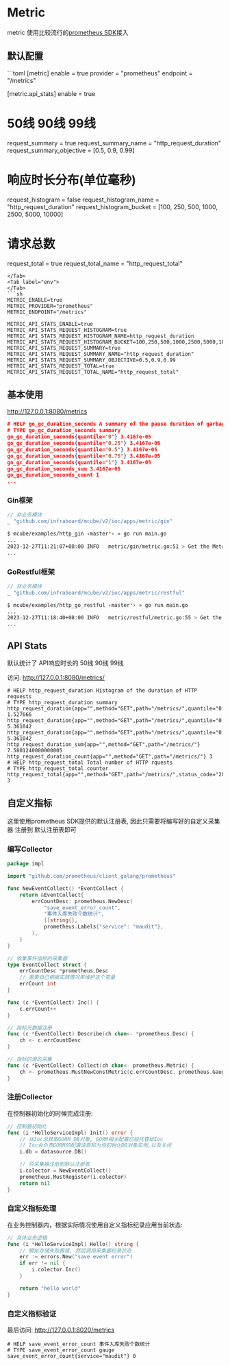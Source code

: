 
# Metric

metric 使用比较流行的[prometheus SDK](https://prometheus.io/docs/instrumenting/clientlibs/)接入

## 默认配置

<Tabs>
  <Tab label="toml">
```toml 
[metric]
  enable = true
  provider = "prometheus"
  endpoint = "/metrics"

[metric.api_stats]
enable = true

# 50线 90线 99线

request_summary = true
request_summary_name = "http_request_duration"
request_summary_objective = [0.5, 0.9, 0.99]

# 响应时长分布(单位毫秒)

request_histogram = false
request_histogram_name = "http_request_duration"
request_histogram_bucket = [100, 250, 500, 1000, 2500, 5000, 10000]

# 请求总数

request_total = true
request_total_name = "http_request_total"

````
</Tab>
<Tab label="env">
</Tab>
```sh
METRIC_ENABLE=true
METRIC_PROVIDER="prometheus"
METRIC_ENDPOINT="/metrics"

METRIC_API_STATS_ENABLE=true
METRIC_API_STATS_REQUEST_HISTOGRAM=true
METRIC_API_STATS_REQUEST_HISTOGRAM_NAME=http_request_duration
METRIC_API_STATS_REQUEST_HISTOGRAM_BUCKET=100,250,500,1000,2500,5000,10000
METRIC_API_STATS_REQUEST_SUMMARY=true
METRIC_API_STATS_REQUEST_SUMMARY_NAME="http_request_duration"
METRIC_API_STATS_REQUEST_SUMMARY_OBJECTIVE=0.5,0.9,0.99
METRIC_API_STATS_REQUEST_TOTAL=true
METRIC_API_STATS_REQUEST_TOTAL_NAME="http_request_total"
````

</Tabs>

## 基本使用

http://127.0.0.1:8080/metrics

```json
# HELP go_gc_duration_seconds A summary of the pause duration of garbage collection cycles.
# TYPE go_gc_duration_seconds summary
go_gc_duration_seconds{quantile="0"} 3.4167e-05
go_gc_duration_seconds{quantile="0.25"} 3.4167e-05
go_gc_duration_seconds{quantile="0.5"} 3.4167e-05
go_gc_duration_seconds{quantile="0.75"} 3.4167e-05
go_gc_duration_seconds{quantile="1"} 3.4167e-05
go_gc_duration_seconds_sum 3.4167e-05
go_gc_duration_seconds_count 1
...
```

### Gin框架

```go
// 非业务模块
_ "github.com/infraboard/mcube/v2/ioc/apps/metric/gin"
```

```sh
$ mcube/examples/http_gin ‹master*› » go run main.go
...
2023-12-27T11:21:07+08:00 INFO   metric/gin/metric.go:51 > Get the Metric using http://127.0.0.1:8080/metrics component:METRIC
...
```

### GoRestful框架

```go
// 非业务模块
_ "github.com/infraboard/mcube/v2/ioc/apps/metric/restful"
```

```sh
$ mcube/examples/http_go_restful ‹master*› » go run main.go
...
2023-12-27T11:18:40+08:00 INFO   metric/restful/metric.go:55 > Get the Metric using http://127.0.0.1:8080/metrics component:METRIC
...
```

## API Stats

默认统计了 API响应时长的 50线 90线 99线

访问: http://127.0.0.1:8080/metrics/

```
# HELP http_request_duration Histogram of the duration of HTTP requests
# TYPE http_request_duration summary
http_request_duration{app="",method="GET",path="/metrics/",quantile="0.5"} 1.527666
http_request_duration{app="",method="GET",path="/metrics/",quantile="0.9"} 5.361042
http_request_duration{app="",method="GET",path="/metrics/",quantile="0.99"} 5.361042
http_request_duration_sum{app="",method="GET",path="/metrics/"} 7.5801240000000005
http_request_duration_count{app="",method="GET",path="/metrics/"} 3
# HELP http_request_total Total number of HTTP rquests
# TYPE http_request_total counter
http_request_total{app="",method="GET",path="/metrics/",status_code="200"} 3
```

## 自定义指标

这里使用prometheus SDK提供的默认注册表, 因此只需要将编写好的自定义采集器 注册到 默认注册表即可

### 编写Collector

```go
package impl

import "github.com/prometheus/client_golang/prometheus"

func NewEventCollect() *EventCollect {
	return &EventCollect{
		errCountDesc: prometheus.NewDesc(
			"save_event_error_count",
			"事件入库失败个数统计",
			[]string{},
			prometheus.Labels{"service": "maudit"},
		),
	}
}

// 收集事件指标的采集器
type EventCollect struct {
	errCountDesc *prometheus.Desc
	// 需要自己根据实践情况来维护这个变量
	errCount int
}

func (c *EventCollect) Inc() {
	c.errCount++
}

// 指标元数据注册
func (c *EventCollect) Describe(ch chan<- *prometheus.Desc) {
	ch <- c.errCountDesc
}

// 指标的值的采集
func (c *EventCollect) Collect(ch chan<- prometheus.Metric) {
	ch <- prometheus.MustNewConstMetric(c.errCountDesc, prometheus.GaugeValue, float64(c.errCount))
}
```

### 注册Collector

在控制器初始化的时候完成注册:

```go
// 控制器初始化
func (i *HelloServiceImpl) Init() error {
	// 从Ioc总获取GORM DB对象, GORM相关配置已经托管给Ioc
	// Ioc会负责GORM的配置读取和为你初始化DB对象实例,以及关闭
	i.db = datasource.DB()

	// 将采集器注册到默认注册表
	i.colector = NewEventCollect()
	prometheus.MustRegister(i.colector)
	return nil
}
```

### 自定义指标处理

在业务控制器内，根据实际情况使用自定义指标纪录应用当前状态:

```go
// 具体业务逻辑
func (i *HelloServiceImpl) Hello() string {
	// 模拟存储失败报错, 然后调用采集器纪录状态
	err := errors.New("save event error")
	if err != nil {
		i.colector.Inc()
	}

	return "hello world"
}
```

### 自定义指标验证

最后访问: http://127.0.0.1:8020/metrics

```
# HELP save_event_error_count 事件入库失败个数统计
# TYPE save_event_error_count gauge
save_event_error_count{service="maudit"} 0
```
